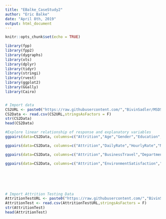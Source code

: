 ```yaml
---
title: "EBalke_CaseStudy2"
author: "Eric Balke"
date: "April 8th, 2019"
output: html_document
---
```

  
```r
knitr::opts_chunk$set(echo = TRUE)
```

```r
library(fpp)
library(fpp2)
library(dygraphs)
library(xts)
library(dplyr)
library(tidyr)
library(stringi)
library(rvest)
library(ggplot2)
library(GGally)
library(Cairo)


# Import data
CS2URL <- paste0("https://raw.githubusercontent.com/","BivinSadler/MSDS-6306-Doing-Data-Science/","master/UNIT%2014/CaseStudy2-data.csv")
CS2Data <- read.csv(CS2URL,stringsAsFactors = F)
str(CS2Data)
head(CS2Data)

#Explore linear relationship of response and explanatory variables
ggpairs(data=CS2Data, columns=c("Attrition","Age","Gender","Education","MaritalStatus", "DistanceFromHome"), title="Attrition to Demographics")

ggpairs(data=CS2Data, columns=c("Attrition","DailyRate","HourlyRate","MonthlyRate","MonthlyIncome"), title="Attrition to Earnings")

ggpairs(data=CS2Data, columns=c("Attrition","BusinessTravel","Department","JobRole","OverTime","JobLevel"), title="Attrition to Employment Characteristics")

ggpairs(data=CS2Data, columns=c("Attrition","EnvironmentSatisfaction","JobSatisfaction","PerformanceRating","RelationshipSatisfaction"), title="Attrition to Satisfaction and Performance Ratings")






# Import Attrition Testing Data
AttritionTestURL <- paste0("https://raw.githubusercontent.com/","BivinSadler/MSDS-6306-Doing-Data-Science/","master/UNIT%2014/CaseStudy2Validation%20No%20Attrition.csv")
AttritionTest <- read.csv(AttritionTestURL,stringsAsFactors = F)
str(AttritionTest)
head(AttritionTest)


```
